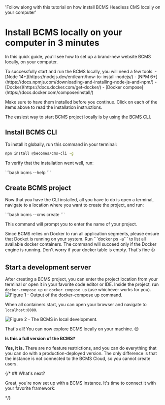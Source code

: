 
  'Follow along with this tutorial on how install BCMS Headless CMS locally on your computer'

# Install BCMS locally on your computer in 3 minutes

In this quick guide, you'll see how to set up a brand-new website BCMS locally, on your computer.

<Note>
  To successfully start and run the BCMS locally, you will need a few tools.
  - [Node 14+](https://nodejs.dev/en/learn/how-to-install-nodejs/)
  - [NPM 6+](https://docs.npmjs.com/downloading-and-installing-node-js-and-npm/)
  - [Docker](https://docs.docker.com/get-docker/)
  - [Docker compose](https://docs.docker.com/compose/install/)

  Make sure to have them installed before you continue. Click on each of the items above to read the installation instructions.
</Note>

The easiest way to start BCMS project locally is by using the [BCMS CLI](https://www.npmjs.com/package/@becomes/cms-cli).

## Install BCMS CLI

To install it globally, run this command in your terminal:
<CodeGroup>
  ```bash
  npm install @becomes/cms-cli -g
```
</CodeGroup>

To verify that the installation went well, run:

<CodeGroup>
  ```bash
  bcms --help
```
</CodeGroup>

## Create BCMS project

Now that you have the CLI installed, all you have to do is open a terminal, navigate to a location where you want to create the project, and run:

<CodeGroup>
  ```bash
  bcms --cms create
```
</CodeGroup>

This command will prompt you to enter the name of your project.

<Note>
  Since BCMS relies on Docker to run all application segments, please ensure that Docket is running on your system. Run ```docker ps -a``` to list all available docker containers. The command will succeed only if the Docker engine is running. Don't worry if your docker table is empty. That's fine 👍
</Note>

## Start a development server

After creating a BCMS project, you can enter the project location from your terminal or open it in your favorite code editor or IDE. Inside the project, run ```docker-compose up``` or ```docker compose up```  (use whichever works for you).
<Image
  src={outputOfTheDockerComposeUpCommand}
  alt="Figure 1 - Output of the docker-compose up command."
  className="h-auto w-full"
  unoptimized
/>

When all containers start, you can open your browser and navigate to <code className='text-green dark:text-yellow'>localhost:8080</code>.

<Image
  src={bcmsInLocalDev}
  alt="Figure 2 - The BCMS in local development."
  className="h-auto w-full"
  unoptimized
/>

That's all! You can now explore BCMS locally on your machine. 😍

**Is this a full version of the BCMS?**

**Yes, it is.** There are no feature restrictions, and you can do everything that you can do with a production-deployed version. The only difference is that the instance is not connected to the BCMS Cloud, so you cannot create users.

{/* ## What's next?

Great, you're now set up with a BCMS instance. It's time to connect it with your favorite framework:

<Libraries /> */}
